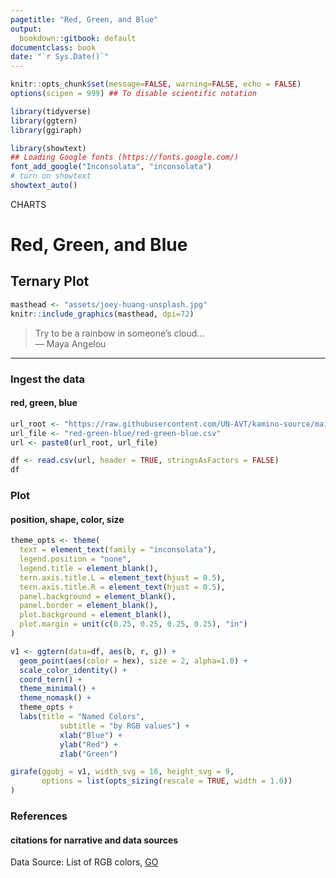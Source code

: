 ```yaml
---
pagetitle: "Red, Green, and Blue"
output:
  bookdown::gitbook: default
documentclass: book
date: "`r Sys.Date()`"
---
```


```r

knitr::opts_chunk$set(message=FALSE, warning=FALSE, echo = FALSE)
options(scipen = 999) ## To disable scientific notation

library(tidyverse)
library(ggtern)
library(ggiraph)

library(showtext)
## Loading Google fonts (https://fonts.google.com/)
font_add_google("Inconsolata", "inconsolata")
# turn on showtext
showtext_auto()

```

<div class="activity">
CHARTS
</div>

# Red, Green, and Blue
## Ternary Plot

```r

masthead <- "assets/joey-huang-unsplash.jpg"
knitr::include_graphics(masthead, dpi=72)

```

> Try to be a rainbow in someone's cloud...\
--- Maya Angelou\

***

### Ingest the data
#### red, green, blue

```r

url_root <- "https://raw.githubusercontent.com/UN-AVT/kamino-source/main/sources/0-shared/data/"
url_file <- "red-green-blue/red-green-blue.csv"
url <- paste0(url_root, url_file)

df <- read.csv(url, header = TRUE, stringsAsFactors = FALSE)
df


```


### Plot
#### position, shape, color, size


```r

theme_opts <- theme(
  text = element_text(family = "inconsolata"),
  legend.position = "none",
  legend.title = element_blank(),
  tern.axis.title.L = element_text(hjust = 0.5),
  tern.axis.title.R = element_text(hjust = 0.5),
  panel.background = element_blank(),
  panel.border = element_blank(),
  plot.background = element_blank(),
  plot.margin = unit(c(0.25, 0.25, 0.25, 0.25), "in")
)

v1 <- ggtern(data=df, aes(b, r, g)) + 
  geom_point(aes(color = hex), size = 2, alpha=1.0) + 
  scale_color_identity() +
  coord_tern() +
  theme_minimal() +
  theme_nomask() +
  theme_opts +
  labs(title = "Named Colors", 
           subtitle = "by RGB values") +
           xlab("Blue") + 
           ylab("Red") +
           zlab("Green")

girafe(ggobj = v1, width_svg = 16, height_svg = 9,
       options = list(opts_sizing(rescale = TRUE, width = 1.0))
)


```


### References
#### citations for narrative and data sources

Data Source:  List of RGB colors, [GO](https://github.com/codebrainz/color-names/blob/master/output/colors.csv){target="_blank"}
